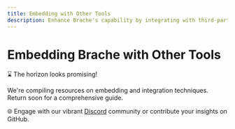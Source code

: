 ```yaml
---
title: Embedding with Other Tools
description: Enhance Brache's capability by integrating with third-party tools.
---
```


# Embedding Brache with Other Tools

⌛ The horizon looks promising!

We're compiling resources on embedding and integration techniques. Return soon for a comprehensive guide.

🌐 Engage with our vibrant [Discord](https://discord.gg/YOUR_DISCORD_LINK) community or contribute your insights on GitHub.
